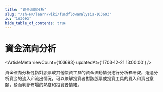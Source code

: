```yaml
---
title: "資金流向分析"
slug: "/zh-HK/learn/wiki/fundflowanalysis-103693"
id: "103693"
hide_table_of_contents: true
---
```



# 資金流向分析

<ArticleMeta viewCount={103693} updatedAt={'1703-12-21 13:00:00'} />

資金流向分析是指對股票或其他投資工具的資金流動情況進行分析和研究。通過分析資金的流入和流出情況，可以瞭解投資者對該股票或投資工具的買入和賣出意願，從而判斷市場的熱度和投資者情緒。
